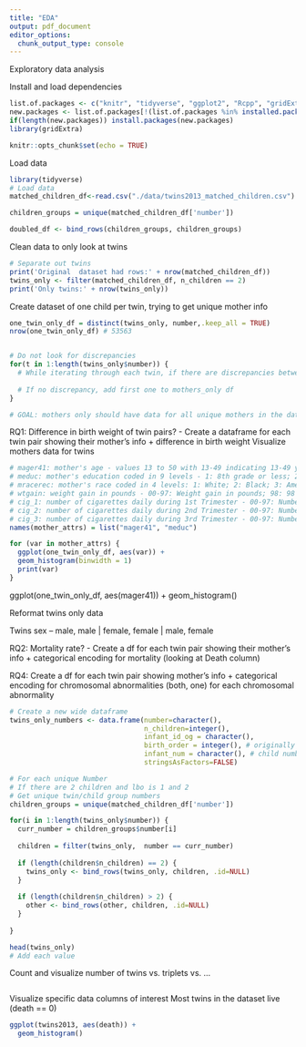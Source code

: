 ```yaml
---
title: "EDA"
output: pdf_document
editor_options: 
  chunk_output_type: console
---
```


Exploratory data analysis

Install and load dependencies
```r
list.of.packages <- c("knitr", "tidyverse", "ggplot2", "Rcpp", "gridExtra")
new.packages <- list.of.packages[!(list.of.packages %in% installed.packages()[,"Package"])]
if(length(new.packages)) install.packages(new.packages)
library(gridExtra)
```

```r
knitr::opts_chunk$set(echo = TRUE)
```

Load data
```r
library(tidyverse)
# Load data
matched_children_df<-read.csv("./data/twins2013_matched_children.csv")
```


```r
children_groups = unique(matched_children_df['number'])

doubled_df <- bind_rows(children_groups, children_groups)

```

Clean data to only look at twins
```r
# Separate out twins
print('Original  dataset had rows:' + nrow(matched_children_df))
twins_only <- filter(matched_children_df, n_children == 2)
print('Only twins:' + nrow(twins_only))
```

Create dataset of one child per twin, trying to get unique mother info
```r
one_twin_only_df = distinct(twins_only, number,.keep_all = TRUE)
nrow(one_twin_only_df) # 53563


# Do not look for discrepancies
for(t in 1:length(twins_only$number)) {
  # While iterating through each twin, if there are discrepancies between mothers data, random choose which row of data to use
  
  # If no discrepancy, add first one to mothers_only df
}

# GOAL: mothers only should have data for all unique mothers in the dataset, easy for us to create bar charts giving an overview of the mothers health
```


RQ1: Difference in birth weight of twin pairs? - Create a dataframe for each twin pair showing their mother's info + difference in birth weight
Visualize mothers data for twins
```r
# mager41: mother's age - values 13 to 50 with 13-49 indicating 13-49 years old, 50 indicating 50-64 years old
# meduc: mother's education coded in 9 levels - 1: 8th grade or less; 2: 9th through 12th grade with no diploma; 3: High school graduate or GED completed; 4: Some college credit, but not a degree; 5: Associate degree (AA,AS); 6: Bachelor’s degree (BA, AB, BS); 7: Master’s degree (MA, MS, MEng, MEd, MSW, MBA); 8: Doctorate (PhD, EdD) or Professional Degree (MD, DDS, DVM, LLB, JD); 9: Unknown
# mracerec: mother's race coded in 4 levels: 1: White; 2: Black; 3: American Indian / Alaskan Native; 4: Asian / Pacific Islander
# wtgain: weight gain in pounds - 00-97: Weight gain in pounds; 98: 98 pounds and over; 99: Unknown or not stated
# cig_1: number of cigarettes daily during 1st Trimester - 00-97: Number of cigarettes daily; 98: 98 or more cigarettes daily; 99: Unknown or not stated   
# cig_2: number of cigarettes daily during 2nd Trimester - 00-97: Number of cigarettes daily; 98: 98 or more cigarettes daily; 99: Unknown or not stated
# cig_3: number of cigarettes daily during 3rd Trimester - 00-97: Number of cigarettes daily; 98: 98 or more cigarettes daily; 99: Unknown or not stated
names(mother_attrs) = list("mager41", "meduc")

for (var in mother_attrs) {
  ggplot(one_twin_only_df, aes(var)) +
  geom_histogram(binwidth = 1)
  print(var)
}
```

ggplot(one_twin_only_df, aes(mager41)) +
  geom_histogram()
  
Reformat twins only data

Twins sex -- male, male | female, female | male, female

RQ2: Mortality rate? - Create  a df for each twin pair showing their mother's info + categorical encoding for mortality (looking at Death column)

RQ4: Create a df for each twin pair showing mother's info + categorical encoding for chromosomal abnormalities (both, one) for each chromosomal abnormality


```r
# Create a new wide dataframe
twins_only_numbers <- data.frame(number=character(),
                                 n_children=integer(),
                                 infant_id_og = character(), 
                                 birth_order = integer(), # originally called "lbo"
                                 infant_num = character(), # child number we create
                                 stringsAsFactors=FALSE) 

# For each unique Number
# If there are 2 children and lbo is 1 and 2
# Get unique twin/child group numbers
children_groups = unique(matched_children_df['number'])

for(i in 1:length(twins_only$number)) {
  curr_number = children_groups$number[i]
  
  children = filter(twins_only,  number == curr_number)
  
  if (length(children$n_children) == 2) {
    twins_only <- bind_rows(twins_only, children, .id=NULL)
  }
  
  if (length(children$n_children) > 2) {
    other <- bind_rows(other, children, .id=NULL)
  }
    
}

head(twins_only)
# Add each value 
```



Count and visualize number of twins vs. triplets vs. ...
```r

```

Visualize specific data columns of interest
Most twins in the dataset live (death == 0)
```r
ggplot(twins2013, aes(death)) +
  geom_histogram()
```